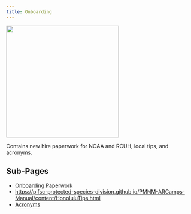 ```yaml
---
title: Onboarding
---
```


![](images/Green_sea_turtle.jpg){fig-align="center, height=300}

Contains new hire paperwork for NOAA and RCUH, local tips, and acronyms.

## Sub-Pages
-   [Onboarding Paperwork](https://pifsc-protected-species-division.github.io/PMNM-ARCamps-Manual/content/OnboardingPaperwork.html)
-   [https://pifsc-protected-species-division.github.io/PMNM-ARCamps-Manual/content/HonoluluTips.html](https://pifsc-protected-species-division.github.io/PMNM-ARCamps-Manual/content/HonoluluTips.html)
-   [Acronyms](https://pifsc-protected-species-division.github.io/PMNM-ARCamps-Manual/content/Acronyms.html)



